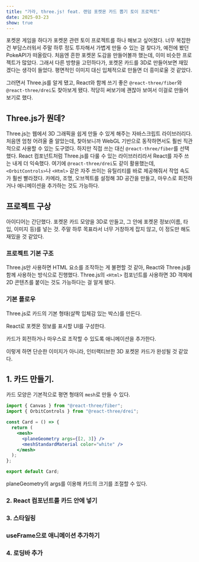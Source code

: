 ```yaml
---
title: "가라, three.js! feat. 랜덤 포켓몬 카드 뽑기 토이 프로젝트"
date: 2025-03-23
show: true
---
```


포켓몬 게임을 하다가 포켓몬 관련 토이 프로젝트를 하나 해보고 싶어졌다.
너무 복잡한 건 부담스러워서 주말 하루 정도 투자해서 가볍게 만들 수 있는 걸 찾다가, 예전에 봤던 PokeAPI가 떠올랐다.
처음엔 흔한 포켓몬 도감을 만들어볼까 했는데, 이미 비슷한 프로젝트가 많았다.
그래서 다른 방향을 고민하다가, 포켓몬 카드를 3D로 만들어보면 재밌겠다는 생각이 들었다.
평면적인 이미지 대신 입체적으로 만들면 더 흥미로울 것 같았다.

그러면서 Three.js를 알게 됐고, React와 함께 쓰기 좋은 `@react-three/fiber`와 `@react-three/drei`도 찾아보게 됐다.
적당히 써보기에 괜찮아 보여서 이걸로 만들어보기로 했다.

## Three.js가 뭔데?

Three.js는 웹에서 3D 그래픽을 쉽게 만들 수 있게 해주는 자바스크립트 라이브러리다.
처음엔 엄청 어려울 줄 알았는데, 찾아보니까 WebGL 기반으로 동작하면서도 훨씬 직관적으로 사용할 수 있는 도구였다.
하지만 직접 쓰는 대신 `@react-three/fiber`를 선택했다. React 컴포넌트처럼 Three.js를 다룰 수 있는 라이브러리라서 React를 자주 쓰는 내게 더 익숙했다.
여기에 `@react-three/drei`도 같이 활용했는데, `<OrbitControls>`나 `<Html>` 같은 자주 쓰이는 유틸리티를 바로 제공해줘서 작업 속도가 훨씬 빨라졌다.
카메라, 조명, 오브젝트를 설정해 3D 공간을 만들고, 마우스로 회전하거나 애니메이션을 추가하는 것도 가능하다.

## 프로젝트 구상

아이디어는 간단했다. 포켓몬 카드 모양을 3D로 만들고, 그 안에 포켓몬 정보(이름, 타입, 이미지 등)를 넣는 것.
주말 하루 목표라서 너무 거창하게 잡지 않고, 이 정도만 해도 재밌을 것 같았다.

### 프로젝트 기본 구조

Three.js만 사용하면 HTML 요소를 조작하는 게 불편할 것 같아,
React와 Three.js를 함께 사용하는 방식으로 진행했다.
Three.js의 `<Html>` 컴포넌트를 사용하면 3D 객체에 2D 콘텐츠를 붙이는 것도 가능하다는 걸 알게 됐다.

### 기본 플로우

Three.js로 카드의 기본 형태(살짝 입체감 있는 박스)를 만든다.

React로 포켓몬 정보를 표시할 UI를 구성한다.

카드가 회전하거나 마우스로 조작할 수 있도록 애니메이션을 추가한다.

이렇게 하면 단순한 이미지가 아니라, 인터랙티브한 3D 포켓몬 카드가 완성될 것 같았다.

## 1. 카드 만들기.

카드 모양은 기본적으로 평면 형태의 `mesh`로 만들 수 있다.

```jsx
import { Canvas } from "@react-three/fiber";
import { OrbitControls } from "@react-three/drei";

const Card = () => {
  return (
    <mesh>
      <planeGeometry args={[2, 3]} />
      <meshStandardMaterial color="white" />
    </mesh>
  );
};

export default Card;
```

planeGeometry의 args를 이용해 카드의 크기를 조절할 수 있다.

### 2. React 컴포넌트를 카드 안에 넣기

### 3. 스타일링

### useFrame으로 애니메이션 추가하기

### 4. 로딩바 추가
